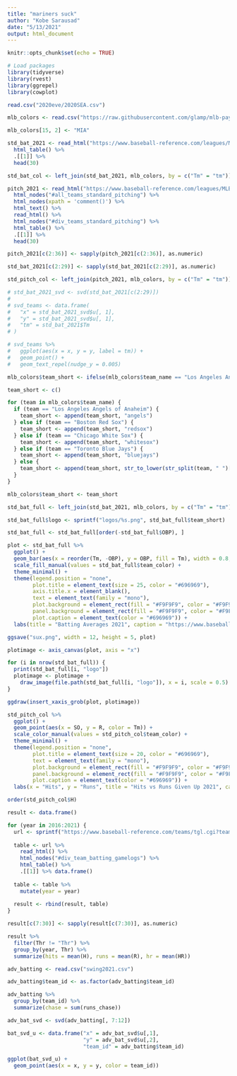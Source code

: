 ```yaml
---
title: "mariners suck"
author: "Kobe Sarausad"
date: "5/13/2021"
output: html_document
---
```


```r
knitr::opts_chunk$set(echo = TRUE)
```

```r
# Load packages
library(tidyverse)
library(rvest)
library(ggrepel)
library(cowplot)

read.csv("2020eve/2020SEA.csv")
```

```r
mlb_colors <- read.csv("https://raw.githubusercontent.com/glamp/mlb-payroll-and-wins/master/team-colors.csv")

mlb_colors[15, 2] <- "MIA"

std_bat_2021 <- read_html("https://www.baseball-reference.com/leagues/MLB/2021.shtml") %>% 
  html_table() %>% 
  .[[1]] %>% 
  head(30)

std_bat_col <- left_join(std_bat_2021, mlb_colors, by = c("Tm" = "tm"))

pitch_2021 <- read_html("https://www.baseball-reference.com/leagues/MLB/2021.shtml") %>% 
  html_nodes("#all_teams_standard_pitching") %>% 
  html_nodes(xpath = 'comment()') %>% 
  html_text() %>% 
  read_html() %>% 
  html_nodes("#div_teams_standard_pitching") %>% 
  html_table() %>% 
  .[[1]] %>% 
  head(30)

pitch_2021[c(2:36)] <- sapply(pitch_2021[c(2:36)], as.numeric)

std_bat_2021[c(2:29)] <- sapply(std_bat_2021[c(2:29)], as.numeric)

std_pitch_col <- left_join(pitch_2021, mlb_colors, by = c("Tm" = "tm"))

# std_bat_2021_svd <- svd(std_bat_2021[c(2:29)])
# 
# svd_teams <- data.frame(
#   "x" = std_bat_2021_svd$u[, 1],
#   "y" = std_bat_2021_svd$u[, 1],
#   "tm" = std_bat_2021$Tm
# )

# svd_teams %>% 
#   ggplot(aes(x = x, y = y, label = tm)) +
#   geom_point() + 
#   geom_text_repel(nudge_y = 0.005)

mlb_colors$team_short <- ifelse(mlb_colors$team_name == "Los Angeles Angels of Anaheim", "angels", str_to_lower(str_split(mlb_colors$team_name, " ")[[1]][length(str_split(mlb_colors$team_name, " "))]))

team_short <- c()

for (team in mlb_colors$team_name) {
  if (team == "Los Angeles Angels of Anaheim") {
    team_short <- append(team_short, "angels")
  } else if (team == "Boston Red Sox") {
    team_short <- append(team_short, "redsox")
  } else if (team == "Chicago White Sox") {
    team_short <- append(team_short, "whitesox")
  } else if (team == "Toronto Blue Jays") {
    team_short <- append(team_short, "bluejays")
  } else {
    team_short <- append(team_short, str_to_lower(str_split(team, " ")[[1]][length(str_split(team, " ")[[1]])]))
  }
}

mlb_colors$team_short <- team_short

std_bat_full <- left_join(std_bat_2021, mlb_colors, by = c("Tm" = "tm"))

std_bat_full$logo <- sprintf("logos/%s.png", std_bat_full$team_short)

std_bat_full <- std_bat_full[order(-std_bat_full$OBP), ]

plot <- std_bat_full %>% 
  ggplot() +
  geom_bar(aes(x = reorder(Tm, -OBP), y = OBP, fill = Tm), width = 0.8, stat = "identity") +
  scale_fill_manual(values = std_bat_full$team_color) +
  theme_minimal() +
  theme(legend.position = "none",
        plot.title = element_text(size = 25, color = "#696969"),
        axis.title.x = element_blank(),
        text = element_text(family = "mono"),
        plot.background = element_rect(fill = "#F9F9F9", color = "#F9F9F9"),
        panel.background = element_rect(fill = "#F9F9F9", color = "#F9F9F9"),
        plot.caption = element_text(color = "#696969")) +
  labs(title = "Batting Averages 2021", caption = "https://www.baseball-reference.com/leagues/MLB/2021.shtml")

ggsave("sux.png", width = 12, height = 5, plot)

plotimage <- axis_canvas(plot, axis = "x")

for (i in nrow(std_bat_full)) {
  print(std_bat_full[i, "logo"])
  plotimage <- plotimage + 
    draw_image(file.path(std_bat_full[i, "logo"]), x = i, scale = 0.5)
}

ggdraw(insert_xaxis_grob(plot, plotimage))

std_pitch_col %>% 
  ggplot() +
  geom_point(aes(x = SO, y = R, color = Tm)) +
  scale_color_manual(values = std_pitch_col$team_color) +
  theme_minimal() +
  theme(legend.position = "none",
        plot.title = element_text(size = 20, color = "#696969"),
        text = element_text(family = "mono"),
        plot.background = element_rect(fill = "#F9F9F9", color = "#F9F9F9"),
        panel.background = element_rect(fill = "#F9F9F9", color = "#F9F9F9"),
        plot.caption = element_text(color = "#696969")) +
  labs(x = "Hits", y = "Runs", title = "Hits vs Runs Given Up 2021", caption = "https://www.baseball-reference.com/leagues/MLB/2021.shtml")

order(std_pitch_col$H)
```

```r
result <- data.frame()

for (year in 2016:2021) {
  url <- sprintf("https://www.baseball-reference.com/teams/tgl.cgi?team=SEA&t=b&year=%s", year)
  
  table <- url %>% 
    read_html() %>% 
    html_nodes("#div_team_batting_gamelogs") %>% 
    html_table() %>% 
    .[[1]] %>% data.frame()
  
  table <- table %>% 
    mutate(year = year)
  
  result <- rbind(result, table)
}

result[c(7:30)] <- sapply(result[c(7:30)], as.numeric)

result %>% 
  filter(Thr != "Thr") %>% 
  group_by(year, Thr) %>% 
  summarize(hits = mean(H), runs = mean(R), hr = mean(HR))

```

```r
adv_batting <- read.csv("swing2021.csv")

adv_batting$team_id <- as.factor(adv_batting$team_id)

adv_batting %>% 
  group_by(team_id) %>% 
  summarize(chase = sum(runs_chase))

adv_bat_svd <- svd(adv_batting[, 7:12])

bat_svd_u <- data.frame("x" = adv_bat_svd$u[,1],
                        "y" = adv_bat_svd$u[,2],
                        "team_id" = adv_batting$team_id)

ggplot(bat_svd_u) +
  geom_point(aes(x = x, y = y, color = team_id))
```

